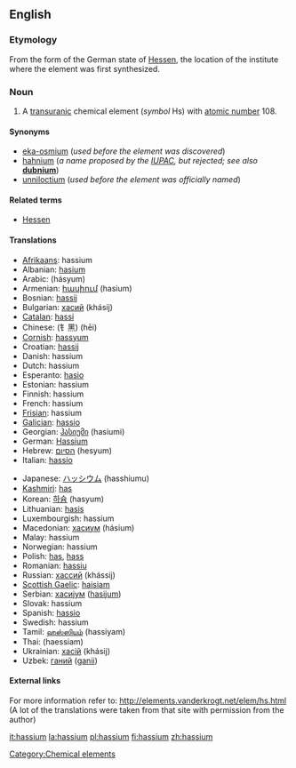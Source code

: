 {{See|Hassium}}
==English==
{{elements|Hs|bohrium|Bh|meitnerium|Mt}}
===Etymology===
From the {{L.}} form of the German state of [[w:Hessen|Hessen]], the location of the institute where the element was first synthesized.

=== Noun ===
{{en-noun-unc}}
{{wikipedia}}

#A [[transuranic]] chemical element (''symbol'' Hs) with [[atomic number]] 108.

====Synonyms====
*[[eka-osmium]] (''used before the element was discovered'')
*[[hahnium]] (''a name proposed by the [[w:IUPAC|IUPAC]], but rejected; see also'' '''[[dubnium]]''')
*[[unniloctium]] (''used before the element was officially named'')

====Related terms====
*[[w:Hessen|Hessen]]

==== Translations ====
{{top}}
*[[Afrikaans]]: hassium
*Albanian: [[hasium]]
*Arabic: {{ARchar|[[هسيوم]]}} (hásyum) {{m}}
*Armenian: [[հասիում]] (hasium)
*Bosnian: [[hassij]]
*Bulgarian: [[хасий]] (khásij) {{m}}
*[[Catalan]]: [[hassi]]
*Chinese: (钅黑) (hēi)
*[[Cornish]]: [[hassyum]]
*Croatian: [[hassij]]
*Danish: hassium
*Dutch: hassium {{n}}
*Esperanto: [[hasio]]
*Estonian: hassium
*Finnish: hassium
*French: hassium {{m}}
*[[Frisian]]: hassium
*[[Galician]]: [[hassio]]
*Georgian: [[ჰასიუმი]] (hasiumi)
*German: [[Hassium]] {{n}}
*Hebrew: [[הסיום]] (hesyum)
*Italian: [[hassio]] {{m}}
{{mid}}
*Japanese: [[ハッシウム]] (hasshiumu)
*[[Kashmiri]]: [[has#Kashmiri|has]]
*Korean: [[하슘]] (hasyum)
*Lithuanian: [[hasis]]
*Luxembourgish: hassium
*Macedonian: [[хасиум]] (hásium) {{m}}
*Malay: hassium
*Norwegian: hassium
*Polish: [[has#Polish|has]], [[hass]] {{m}}
*Romanian: [[hassiu]] {{n}}
*Russian: [[хассий]] (khássij) {{m}}
*[[Scottish Gaelic]]: [[haisiam]]
*Serbian: [[хасиjум]] ([[hasijum]]) {{m}}
*Slovak: hassium
*Spanish: [[hassio]] {{m}}
*Swedish: hassium
*Tamil: [[ஹஸ்ஸியம்]] (hassiyam)
*Thai: {{THchar|[[แฮลเชียม]]}} (haessiam)
*Ukrainian: [[хасiй]] (khásij) {{m}}
*Uzbek: [[ганий]] ([[ganii]])
{{bottom}}

====External links====
For more information refer to:
http://elements.vanderkrogt.net/elem/hs.html
(A lot of the translations were taken from that site with permission from the author)

[[Category:Chemical elements]]

[[it:hassium]]
[[la:hassium]]
[[pl:hassium]]
[[fi:hassium]]
[[zh:hassium]]